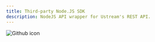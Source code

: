 ```yaml
---
title: Third-party Node.JS SDK
description: NodeJS API wrapper for Ustream's REST API.
---
```


<Row className="resource-card-group">
<Column colMd={4} colLg={4} noGutterSm>
  <ResourceCard
    subTitle="NodeJS SDK"
    title="Javascript API wrapper for Ustream's REST API"
    actionIcon="launch"
    aspectRatio="2:1"
    href="https://github.com/MichaelJamesParsons/ustream-nodejs-sdk">

![Github icon](../images/card-icon-github.svg)
  </ResourceCard>
</Column>
</Row>
